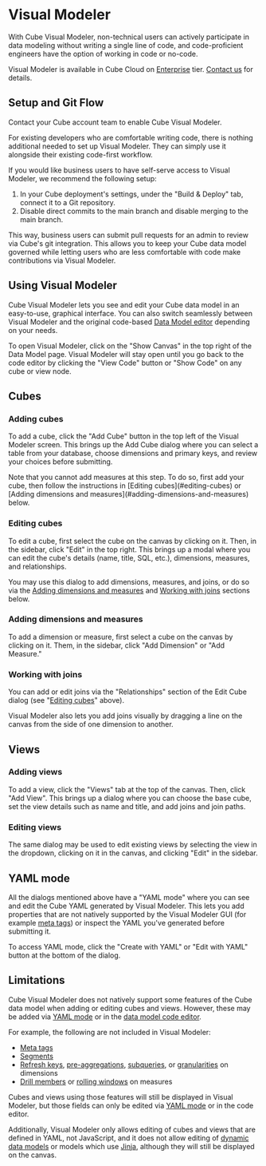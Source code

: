 # Visual Modeler

With Cube Visual Modeler, non-technical users can actively participate in data
modeling without writing a single line of code, and code-proficient engineers 
have the option of working in code or no-code.

<SuccessBox>

Visual Modeler is available in Cube Cloud on
[Enterprise](https://cube.dev/pricing) tier.
[Contact us](https://cube.dev/contact) for details.

</SuccessBox>

<Screenshot 
  src="https://ucarecdn.com/2517fe8b-b492-4e75-a9ea-e4c2999dff93/" 
  alt="Visual modeler screenshot" 
/>

## Setup and Git Flow
Contact your Cube account team to enable Cube Visual Modeler.

For existing developers who are comfortable writing code, there is nothing
additional needed to set up Visual Modeler. They can simply use it alongside
their existing code-first workflow.

If you would like business users to have self-serve access to Visual Modeler,
we recommend the following setup:
1. In your Cube deployment's settings, under the "Build & Deploy" tab, connect
it to a Git repository.
2. Disable direct commits to the main branch and disable merging to the main branch.

<Screenshot
  src="https://ucarecdn.com/5949a9c7-3e28-40bc-b71c-c0564957190e/"
  alt="Build and deploy tab"
/>

This way, business users can submit pull requests for an admin to review via
Cube's git integration. This allows you to keep your Cube data model governed
while letting users who are less comfortable with code make contributions via
Visual Modeler.

## Using Visual Modeler

Cube Visual Modeler lets you see and edit your Cube data model in an easy-to-use,
graphical interface. You can also switch seamlessly between Visual Modeler and 
the original code-based [Data Model editor][ref-data-model] depending on your needs.

To open Visual Modeler, click on the "Show Canvas" in the top right of the Data Model
page. Visual Modeler will stay open until you go back to the code editor by clicking
the "View Code" button or "Show Code" on any cube or view node.

<Screenshot
  src="https://ucarecdn.com/b2b6af54-f17c-4a0c-9963-15a5d0dcc5f6/"
  alt="View Code button"
/>

## Cubes

### Adding cubes

To add a cube, click the "Add Cube" button in the top left of the Visual Modeler
screen. This brings up the Add Cube dialog where you can select a table from your
database, choose dimensions and primary keys, and review your choices before 
submitting.

<InfoBox>
  Note that you cannot add measures at this step. To do so, first add your cube,
  then follow the instructions in [Editing cubes](#editing-cubes) or [Adding 
  dimensions and measures](#adding-dimensions-and-measures) below.
</InfoBox>

<Screenshot
  src="https://ucarecdn.com/5738b483-91f2-436c-9768-ba7858a6f1c1/"
  alt="Add cube dialog"
/>

### Editing cubes

To edit a cube, first select the cube on the canvas by clicking on it. Then, in
the sidebar, click "Edit" in the top right. This brings up a modal where you can
edit the cube's details (name, title, SQL, etc.), dimensions, measures, and 
relationships.

You may use this dialog to add dimensions, measures, and joins, or do so via the
[Adding dimensions and measures](#adding-dimensions-and-measures) and [Working
with joins](#working-with-joins) sections below.

<Screenshot
  src="https://ucarecdn.com/09c12fc2-b4d3-4e96-a05c-002f7f0dcc5e/"
  alt="Edit cube dialog"
/>

### Adding dimensions and measures

To add a dimension or measure, first select a cube on the canvas by clicking on
it. Them, in the sidebar, click "Add Dimension" or "Add Measure."

<Screenshot
  src="https://ucarecdn.com/9a009f04-18bd-4573-ac8a-d50641bcbf55/"
  alt="Add measure dialog"
/>

### Working with joins

You can add or edit joins via the "Relationships" section of the Edit Cube dialog
(see "[Editing cubes](#editing-cubes)" above).

Visual Modeler also lets you add joins visually by dragging a line on the canvas
from the side of one dimension to another.

<YouTubeVideo 
  url="https://drive.google.com/file/d/1t5RPLLv9CsKvpqeRm0Dh3pnfmpADP1hq/preview"
  alt="Adding a join"
/>

## Views

### Adding views
To add a view, click the "Views" tab at the top of the canvas. Then, click "Add
View". This brings up a dialog where you can choose the base cube, set the view
details such as name and title, and add joins and join paths.

<Screenshot 
  src="https://ucarecdn.com/ce5e9014-2ce6-4aa8-a811-469617708684/"
  alt="Adding a view"
/>

### Editing views

The same dialog may be used to edit existing views by selecting the view in the 
dropdown, clicking on it in the canvas, and clicking "Edit" in the sidebar.

## YAML mode

All the dialogs mentioned above have a "YAML mode" where you can see and edit
the Cube YAML generated by Visual Modeler. This lets you add properties that
are not natively supported by the Visual Modeler GUI (for example [meta 
tags][ref-meta]) or inspect the YAML you've generated before submitting it.

To access YAML mode, click the "Create with YAML" or "Edit with YAML" button
at the bottom of the dialog.

<Screenshot
  src="https://ucarecdn.com/d8c15304-571d-4a3a-a58d-1574ab4d1712/"
  alt="YAML mode"
/>

## Limitations

Cube Visual Modeler does not natively support some features of the Cube data
model when adding or editing cubes and views. However, these may be added via
[YAML mode](#yaml-mode) or in the [data model code editor][ref-data-model].

For example, the following are not included in Visual Modeler:
- [Meta tags][ref-meta]
- [Segments][ref-segments]
- [Refresh keys][ref-refresh-keys], [pre-aggregations][ref-pre-aggregations], [subqueries][ref-sub-query], or [granularities][ref-granularities] on dimensions
- [Drill members][ref-drill-members] or [rolling windows][ref-rolling-window] on measures

Cubes and views using those features will still be displayed in
Visual Modeler, but those fields can only be edited via [YAML mode](#yaml-mode)
or in the code editor.

Additionally, Visual Modeler only allows editing of cubes and views that are
defined in YAML, not JavaScript, and it does not allow editing of [dynamic data
models][ref-dynamic-data-models] or models which use [Jinja][ref-jinja], although
they will still be displayed on the canvas.

[ref-data-model]: /product/workspace/data-model
[ref-meta]: /reference/data-model/cube#meta
[ref-segments]: /reference/data-model/segments
[ref-refresh-keys]: /reference/data-model/cube#refresh_key
[ref-pre-aggregations]: /reference/data-model/pre-aggregations
[ref-sub-query]: /reference/data-model/dimensions#sub_query
[ref-granularities]: /reference/data-model/dimensions#granularities
[ref-drill-members]: /reference/data-model/measures#drill_members
[ref-rolling-window]: /reference/data-model/measures#rolling_window
[ref-dynamic-data-models]: /product/data-modeling/dynamic
[ref-jinja]: /product/data-modeling/dynamic/jinja